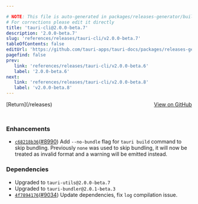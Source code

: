 ```yaml
---

# NOTE: This file is auto-generated in packages/releases-generator/build.ts
# For corrections please edit it directly
title: 'tauri-cli@2.0.0-beta.7'
description: '2.0.0-beta.7'
slug: 'references/releases/tauri-cli/v2.0.0-beta.7'
tableOfContents: false
editUrl: 'https://github.com/tauri-apps/tauri-docs/packages/releases-generator/build.ts'
pagefind: false
prev:
   link: 'references/releases/tauri-cli/v2.0.0-beta.6'
   label: '2.0.0-beta.6'
next:
   link: 'references/releases/tauri-cli/v2.0.0-beta.8'
   label: 'v2.0.0-beta.8'
---
```


			

<ReleaseSidebar slug="references/releases/tauri-cli"  packageName="tauri-cli" />

<div style="margin-bottom:3rem; display: flex; justify-content: space-between; align-items: center"><span>[Return](/releases)</span><span><a href="https://github.com/tauri-apps/tauri/releases/tag/tauri-cli-v2.0.0-beta.7">View on GitHub</a></span></div>

### Enhancements

- [`c68218b36`](https://www.github.com/tauri-apps/tauri/commit/c68218b362c417b62e56c7a2b5b32c13fe035a83)([#8990](https://www.github.com/tauri-apps/tauri/pull/8990)) Add `--no-bundle` flag for `tauri build` command to skip bundling. Previously `none` was used to skip bundling, it will now be treated as invalid format and a warning will be emitted instead.

### Dependencies

- Upgraded to `tauri-utils@2.0.0-beta.7`
- Upgraded to `tauri-bundler@2.0.1-beta.3`
- [`4f7894176`](https://www.github.com/tauri-apps/tauri/commit/4f789417630b8a32dcf9c0daec448ea8182daca1)([#9034](https://www.github.com/tauri-apps/tauri/pull/9034)) Update dependencies, fix `log` compilation issue.

